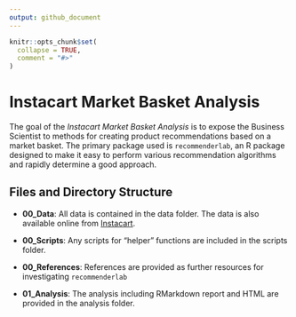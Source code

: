 ```yaml
---
output: github_document
---
```


<!-- README.md is generated from README.Rmd. Please edit that file -->

```r
knitr::opts_chunk$set(
  collapse = TRUE,
  comment = "#>"
)
```
# Instacart Market Basket Analysis

The goal of the _Instacart Market Basket Analysis_ is to expose the Business Scientist to methods for creating product recommendations based on a market basket. The primary package used is `recommenderlab`, an R package designed to make it easy to perform various recommendation algorithms and rapidly determine a good approach. 


## Files and Directory Structure

- __00_Data__: All data is contained in the data folder. The data is also available online from [Instacart](https://www.instacart.com/datasets/grocery-shopping-2017).

- __00_Scripts__: Any scripts for "helper" functions are included in the scripts folder. 

- __00_References__: References are provided as further resources for investigating `recommenderlab`

- __01_Analysis__: The analysis including RMarkdown report and HTML are provided in the analysis folder.